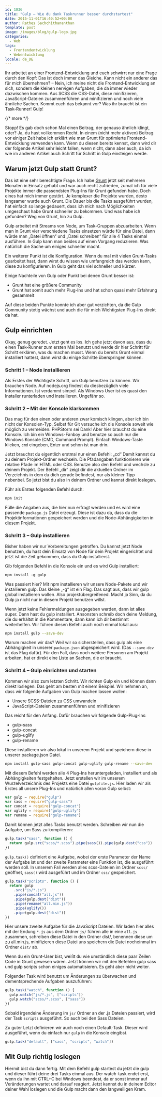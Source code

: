 ```yaml
---
id: 1036
title: "Gulp — Wie du dank Taskrunner besser durchstartest"
date: 2015-11-01T16:40:52+00:00
author: Rathes Sachchithananthan
template: post
image: /images/blog/gulp-logo.jpg
categories:
  - Web
tags:
  - Frontendentwicklung
  - Webentwicklung
locale: de_DE
---
```


Ihr arbeitet an einer Frontend-Entwicklung und euch schwirrt nur eine Frage durch den Kopf: Das ist doch immer das Gleiche. Kann nicht ein anderer das für mich übernehmen? – Nein, ich meine nicht die Frontend-Entwicklung an sich, sondern die kleinen nervigen Aufgaben, die da immer wieder dazwischen kommen. Aus SCSS die CSS-Datei, diese minifizieren, JavaScript-Dateien zusammenführen und minifizieren und noch viele ähnliche Sachen. Kommt euch das bekannt vor? Was ihr braucht ist ein Task-Runner! Gulp!

{/* more */}

Stopp! Es gab doch schon Mal einen Beitrag, der genauso ähnlich klingt, oder? Ja, du hast vollkommen Recht. In einem (nicht mehr aktiven) Beitrag vor einiger Zeit habe ich erklärt wie man Grunt für optimierte Frontend-Entwicklung verwenden kann. Wenn du diesen bereits kennst, dann wird dir der folgende Artikel sehr leicht fallen, wenn nicht, dann aber auch, da ich wie im anderen Artikel auch Schritt für Schritt in Gulp einsteigen werde.

## Warum jetzt Gulp statt Grunt?

Das ist eine sehr berechtigte Frage. Ich habe [Grunt](http://gruntjs.com) jetzt seit mehreren Monaten in Einsatz gehabt und war auch recht zufrieden, zumal ich für viele Projekte immer die passendsten Plug-Ins für Grunt gefunden habe. Doch eines hat mich immer gestört. Je komplexer die Projekte wurden, desto langsamer wurde auch Grunt. Die Dauer bis die Tasks ausgeführt wurden, hat einfach so lange gedauert, dass ich mich nach Möglichkeiten umgeschaut habe Grunt schneller zu bekommen. Und was habe ich gefunden? Weg von Grunt, hin zu Gulp.

Gulp arbeitet mit Streams von Node, um Task-Gruppen abzuarbeiten. Wenn man in Grunt vier verschiedene Tasks einsetzen würde für eine Datei, dann würde man „Datei öffnen“ und „Datei schreiben“ für alle 4 Tasks einmal ausführen. In Gulp kann man beides auf einen Vorgang reduzieren. Was natürlich die Sache um einiges schneller macht.

Ein weiterer Punkt ist die Konfiguration. Wenn du mal mit vielen Grunt-Tasks gearbeitet hast, dann wirst du wissen wie umfangreich das werden kann, diese zu konfigurieren. In Gulp geht das viel schneller und kürzer.

Einige Nachteile von Gulp oder Punkt bei denen Grunt besser ist:

- Grunt hat eine größere Community
- Grunt hat somit auch mehr Plug-Ins und hat schon quasi mehr Erfahrung gesammelt

Auf diese beiden Punkte konnte ich aber gut verzichten, da die Gulp Community stetig wächst und auch die für mich Wichtigsten Plug-Ins direkt da hat.

## Gulp einrichten

Okay, genug geredet. Jetzt geht es los. Ich gehe jetzt davon aus, dass du einen Task-Runner zum ersten Mal benutzt und werde dir hier Schritt für Schritt erklären, was du machen musst. Wenn du bereits Grunt einmal installiert hattest, dann wirst du einige Schritte überspringen können.

### Schritt 1 – Node installieren

Als Erstes der Wichtigste Schritt, um Gulp benutzen zu können. Wir brauchen Node. Auf nodejs.org findest du diesbezüglich viele Informationen. Ist verdammt simpel. Als Windows User ist es quasi den Installer runterladen und installieren. Ungefähr so.

### Schritt 2 – Mit der Konsole klarkommen

Das mag für den einen oder anderen zwar komisch klingen, aber ich bin nicht der Konsolen-Typ. Selbst für Git versuche ich die Konsole soweit wie möglich zu vermeiden. PHPStorm sei Dank! Aber hier brauchst du eine Konsole. Ich bin ein Windows-Fanboy und benutze so auch nur die Windows Konsole (CMD, Command Prompt). Einfach Windows-Taste klicken, `cmd` eingeben, Enter und schon ist man drin.

Jetzt brauchst du eigentlich erstmal nur einen Befehl: „cd“ Damit kannst du zu deinem Projekt-Ordner wechseln. Die Pfadangaben funktionieren wie relative Pfade im HTML oder CSS. Benutze also den Befehl und wechsle zu deinem Projekt. Der Befehl „dir“ zeigt dir die aktuellen Ordner im Verzeichnis in dem du dich gerade befindest, nur als kleiner Tipp nebenbei. So jetzt bist du also in deinem Ordner und kannst direkt loslegen.

Führ als Erstes folgenden Befehl durch:

```bash
npm init
```

Fülle die Angaben aus, die hier nun erfragt werden und es wird eine passende `package.js` Datei erzeugt. Diese ist dazu da, dass du die Projektinformationen gespeichert werden und die Node-Abhängigkeiten in diesem Projekt.

### Schritt 3 – Gulp installieren

Bisher haben wir nur Vorbereitungen getroffen. Du kannst jetzt Node benutzen, du hast dein Einsatz von Node für dein Projekt eingerichtet und jetzt ist die Zeit gekommen, dass du Gulp installierst.

Gib folgenden Befehl in die Konsole ein und es wird Gulp installiert:

```bash
npm install –g gulp
```

Was passiert hier? Mit npm installieren wir unsere Node-Pakete und wir installieren gulp. Das kleine „-g“ ist ein Flag. Das sagt aus, dass wir gulp global installieren wollen. Also projektübergreifened. Macht ja Sinn, da du Gulp ja nicht nur in diesem Projekt benutzen willst.

Wenn jetzt keine Fehlermeldungen ausgegeben werden, dann ist alles super. Dann hast du gulp installiert. Ansonsten schreib doch deine Meldung, die du erhältst in die Kommentare, dann kann ich dir bestimmt weiterhelfen. Wir führen diesen Befehl auch noch einmal lokal aus:

```bash
npm install gulp --save-dev
```

Warum machen wir das? Weil wir so sicherstellen, dass gulp als eine Abhängigkeit in unserer `package.json` abgespeichert wird. (Das `--save-dev` ist das Flag dafür). Für den Fall, dass noch weitere Personen am Projekt arbeiten, hat er direkt eine Liste an Sachen, die er braucht.

### Schritt 4 – Gulp einrichten und starten

Kommen wir also zum letzten Schritt. Wir richten Gulp ein und können dann direkt loslegen. Das geht am besten mit einem Beispiel. Wir nehmen an, dass wir folgende Aufgaben von Gulp machen lassen wollen:

- Unsere SCSS-Dateien zu CSS umwandeln
- JavaScript-Dateien zusammenführen und minifizieren

Das reicht für den Anfang. Dafür brauchen wir folgende Gulp-Plug-Ins:

- gulp-sass
- gulp-concat
- gulp-uglify
- gulp-rename

Diese installieren wir also lokal in unserem Projekt und speichern diese in unserer package.json Datei.

```bash
npm install gulp-sass gulp-concat gulp-uglify gulp-rename --save-dev
```

Mit diesem Befehl werden alle 4 Plug-Ins heruntergeladen, installiert und als Abhängigkeiten festgehalten. Jetzt erstellen wir im unserem Wurzelverzeichnis des Projekts eine Datei `gulpfile.js`. Hier laden wir als Erstes all unsere Plug-Ins und natürlich allen voran Gulp selbst:

```javascript
var gulp = require("gulp")
var sass = require("gulp-sass")
var concat = require("gulp-concat")
var uglify = require("gulp-uglify")
var rename = require("gulp-rename")
```

Damit können jetzt alles Tasks benutzt werden. Schreiben wir nun die Aufgabe, um Sass zu kompilieren:

```javascript
gulp.task("sass", function () {
  return gulp.src("scss/*.scss").pipe(sass()).pipe(gulp.dest("css"))
})
```

`gulp.task()` definiert eine Aufgabe, wobei der erste Parameter der Name der Aufgabe ist und der zweite Parameter eine Funktion ist, die ausgeführt werden soll. In unserem Fall werden alles scss-Dateien im Ordner `scss/` geöffnet, `sass()` wird ausgeführt und im Ordner `css/` gespeichert.

```javascript
gulp.task("scripts", function () {
  return gulp
    .src("js/*.js")
    .pipe(concat("all.js"))
    .pipe(gulp.dest("dist"))
    .pipe(rename("all.min.js"))
    .pipe(uglify())
    .pipe(gulp.dest("dist"))
})
```

Hier unsere zweite Aufgabe für die JavaScript Dateien. Wir laden hier alles mit der Endung `*.js` aus dem Ordner `js/` führen alle in eine `all.js` zusammen, schreiben diese Datei in den Ordner dist/, benennen diese um zu all.min.js, minifizieren diese Datei uns speichern die Datei nocheinmal im Ordner `dist/` ab.

Wenn du ein Grunt-User bist, weißt du wie umständlich diese paar Zeilen Code in Grunt gewesen wären. Jetzt können wir mit den Befehlen gulp sass und gulp scripts schon einiges automatisieren. Es geht aber nicht weiter.

Folgender Task wird benutzt um Änderungen zu überwachen und dementsprechende Aufgaben auszuführen:

```javascript
gulp.task("watch", function () {
  gulp.watch("js/*.js", ["scripts"])
  gulp.watch("scss/*.scss", ["sass"])
})
```

Sobald irgendeine Änderung im `js/` Ordner an der .js Dateien passiert, wird der Task `scripts` ausgeführt. So auch bei den Sass Dateien.

Zu guter Letzt definieren wir auch noch einen Default-Task. Dieser wird ausgeführt, wenn du einfach nur `gulp` in die Konsole eingibst.

```javascript
gulp.task("default", ["sass", "scripts", "watch"])
```

## Mit Gulp richtig loslegen

Hiermit bist du dann fertig. Mit dem Befehl gulp startest du jetzt die gulp und dieser führt deine drei Tasks einmal aus. Der watch-task endet erst, wenn du ihn mit CTRL+C bei Windows beendest, da er sonst immer auf Veränderungen wartet und darauf reagiert. Jetzt kannst du in deinem Editor deiner Wahl loslegen und die Gulp macht dann den langweiligen Kram.
